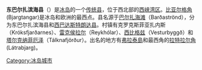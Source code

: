 {{Infobox settlement
<!--See Template:Infobox Settlement for additional fields that may be available-->
<!--See the Table at Infobox Settlement for all fields and descriptions of usage-->
<!-- Basic info  ---------------->
|name                   = 东巴尔扎滨海县<br>Austur-Barðastrandarsýsla
|other_name             =
|native_name            = 
|nickname               = 
|settlement_type        =[[冰岛县列表|县]]
|motto                  =
<!-- images and maps  ----------->
|image_skyline          =
|imagesize              = 
|image_caption          = 
|image_flag             = 
|flag_size              =
|image_seal             = 
|seal_size              =
|image_shield           = 
|shield_size            =
|image_blank_emblem     =
|blank_emblem_type      =
|blank_emblem_size      =
|image_map              = Sýslur á Íslandi.png
|mapsize                = 300px
|map_caption            = Counties of Iceland
|pushpin_map            =
|pushpin_label_position = 
|pushpin_map_caption    =
|pushpin_mapsize        =
<!-- Location ------------------>
|subdivision_type       = 国家
|subdivision_name       = {{flag|Iceland}}
|subdivision_type1      = [[冰岛行政区划|地区]]
|subdivision_name1      = [[西峡湾区|西峡湾区]]
<!-- Politics ----------------->
|government_footnotes   =
|government_type        =
|leader_title           =
|leader_name            =
|leader_title1          =  <!-- for places with, say, both a mayor and a city manager -->
|leader_name1           =
|established_title      =  <!-- Settled -->
|established_date       = 
<!-- Area    --------------------->
|area_magnitude         = 
|unit_pref                = <!--Enter: Imperial, if Imperial (metric) is desired-->
|area_footnotes           =
|area_total_km2           = <!-- ALL fields dealing with a measurements are subject to automatic unit conversion-->
|area_land_km2            = <!--See table @ Template:Infobox Settlement for details on automatic unit conversion-->
|area_water_km2           =
|area_total_sq_mi         =
|area_land_sq_mi          =
|area_water_sq_mi         =
|area_water_percent       =
<!-- Population   ----------------------->
|population_as_of               =
|population_footnotes           =
|population_note                =
|population_total               =
|population_density_km2         =
|population_density_sq_mi       =
<!-- General information  --------------->
|timezone               = [[GMT|GMT]]
|utc_offset             = +0
|timezone_DST           = 
|utc_offset_DST        = 
|latd= 65|latm=30|lats= |latNS=N
|longd=23|longm=18|longs=|longEW=W
|elevation_footnotes    =  <!--for references: use <ref> </ref> tags-->
|elevation_m            = 
|elevation_ft           =
<!-- Area/postal codes & others -------->
|postal_code_type       =  <!-- enter ZIP code, Postcode, Post code, Postal code... -->
|postal_code            =
|area_code              =
|website                = 
|footnotes              = 
}} 

'''东巴尔扎滨海县'''（{{lang-is|Austur-Barðastrandarsýsla}}）是[[冰岛|冰岛]]的一个[[冰岛县列表|传统县]]，位于西北部的[[西峡湾区|西峡湾区]]。[[比亚尔格角|比亚尔格角]](Bjargtangar)是冰岛和欧洲的最西点。县名源于[[巴尔扎海滩|巴尔扎海滩]]（Barðaströnd），分为东巴尔扎滨海县和[[西巴达斯特朗达县|西巴达斯特朗达县]]。村镇有克罗克斯菲亚扎内斯（Króksfjarðarnes）、[[雷克侯拉尔|雷克侯拉尔]]（Reykhólar）、[[西比格兹|西比格兹]]（Vesturbyggð）和[[塔尔克纳菲厄泽|塔尔克纳菲厄泽]]（Tálknafjörður）。出名的地方有[[弗拉泰島_(布雷扎灣)|弗拉泰島]]和最西角的[[拉特拉尔角|拉特拉尔角]](Látrabjarg)。



{{冰岛行政区划}}
[[Category:冰岛城市|Category:冰岛城市]]